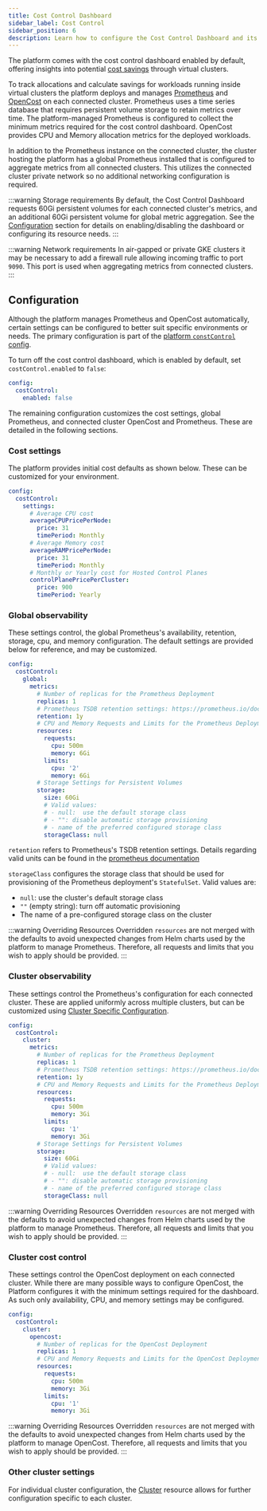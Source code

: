 ```yaml
---
title: Cost Control Dashboard
sidebar_label: Cost Control
sidebar_position: 6
description: Learn how to configure the Cost Control Dashboard and its supporting infrastructure for the vCluster Platform.
---
```



The platform comes with the cost control dashboard enabled by default, offering insights into potential [cost savings](https://www.vcluster.com/cost-savings) through virtual clusters.

<VersionBadge version="v4.2.0" vclusterVersion="v0.22.0"/>

To track allocations and calculate savings for workloads running inside
virtual clusters the platform deploys and manages [Prometheus](https://prometheus.io/) and
[OpenCost](https://www.opencost.io/) on each connected cluster. Prometheus uses a time series database that requires
persistent volume storage to retain metrics over time. The platform-managed
Prometheus is configured to collect the minimum metrics required for the cost
control dashboard. OpenCost provides CPU and Memory allocation metrics for the
deployed workloads.

In addition to the Prometheus instance on the connected cluster, the cluster
hosting the platform has a global Prometheus
installed that is configured to aggregate metrics from all connected clusters. This utilizes the connected cluster private
network so no additional networking configuration is required.

:::warning Storage requirements
By default, the Cost Control Dashboard requests
60Gi persistent volumes for each connected cluster's metrics, and an additional
60Gi persistent volume for global metric aggregation. See the
[Configuration](#configuration) section for details on enabling/disabling the
dashboard or configuring its resource needs.
:::

:::warning Network requirements
In air-gapped or private GKE clusters it may be necessary to add a firewall rule allowing
incoming traffic to port `9090`. This port is used when aggregating metrics from
connected clusters.
:::

## Configuration

Although the platform manages Prometheus and OpenCost automatically, certain
settings can be configured to better suit specific environments or needs. The
primary configuration is part of the [platform `constControl`
config](/platform/configure/cost-control).


To turn off the cost control dashboard, which is enabled by default, set `costControl.enabled` to `false`:

```yaml title="Turning off the Cost Control Dashboard"
config:
  costControl:
    enabled: false
```

The remaining configuration customizes the cost settings, global Prometheus, and connected cluster OpenCost and Prometheus. These are detailed in the following sections.

### Cost settings

The platform provides initial cost defaults as shown below. These can be customized for your environment.
```yaml title="Default Cost Settings"
config:
  costControl:
    settings:
      # Average CPU cost
      averageCPUPricePerNode:
        price: 31
        timePeriod: Monthly
      # Average Memory cost
      averageRAMPricePerNode:
        price: 31
        timePeriod: Monthly
      # Monthly or Yearly cost for Hosted Control Planes
      controlPlanePricePerCluster:
        price: 900
        timePeriod: Yearly
```

### Global observability

These settings control, the global Prometheus's availability, retention,
storage, cpu, and memory configuration. The
default settings are provided below for reference, and may be customized.

```yaml title="Default Global Prometheus Settings"
config:
  costControl:
    global:
      metrics:
        # Number of replicas for the Prometheus Deployment
        replicas: 1
        # Prometheus TSDB retention settings: https://prometheus.io/docs/prometheus/latest/storage/#operational-aspects
        retention: 1y
        # CPU and Memory Requests and Limits for the Prometheus Deployment
        resources:
          requests:
            cpu: 500m
            memory: 6Gi
          limits:
            cpu: '2'
            memory: 6Gi
        # Storage Settings for Persistent Volumes
        storage:
          size: 60Gi
          # Valid values:
          # - null:  use the default storage class
          # - "": disable automatic storage provisioning
          # - name of the preferred configured storage class
          storageClass: null
```

`retention` refers to Prometheus's TSDB retention settings. Details regarding valid units can be found in the
[prometheus documentation](https://prometheus.io/docs/prometheus/latest/storage/#operational-aspects)

`storageClass` configures the storage class that should be used for provisioning of the Prometheus deployment's
`StatefulSet`. Valid values are:
- `null`: use the cluster's default storage class
- `""` (empty string): turn off automatic provisioning
- The name of a pre-configured storage class on the cluster

:::warning Overriding Resources
Overridden `resources` are not merged with the defaults to avoid unexpected changes from Helm charts used by the
platform to manage Prometheus. Therefore, all requests and limits that you wish to apply should be provided.
:::

### Cluster observability

These settings control the Prometheus's configuration for each connected
cluster. These are applied uniformly
across multiple clusters, but can be customized using [Cluster Specific Configuration](#other-cluster-settings).

```yaml title="Default Cluster Prometheus Settings"
config:
  costControl:
    cluster:
      metrics:
        # Number of replicas for the Prometheus Deployment
        replicas: 1
        # Prometheus TSDB retention settings: https://prometheus.io/docs/prometheus/latest/storage/#operational-aspects
        retention: 1y
        # CPU and Memory Requests and Limits for the Prometheus Deployment
        resources:
          requests:
            cpu: 500m
            memory: 3Gi
          limits:
            cpu: '1'
            memory: 3Gi
        # Storage Settings for Persistent Volumes
        storage:
          size: 60Gi
          # Valid values:
          # - null:  use the default storage class
          # - "": disable automatic storage provisioning
          # - name of the preferred configured storage class
          storageClass: null
```

:::warning Overriding Resources
Overridden `resources` are not merged with the defaults to avoid unexpected changes from Helm charts used by the
platform to manage Prometheus. Therefore, all requests and limits that you wish to apply should be provided.
:::

### Cluster cost control

These settings control the OpenCost deployment on each connected cluster. While there are many possible ways to
configure OpenCost, the Platform configures it with the minimum settings required for the dashboard. As such only
availability, CPU, and memory settings may be configured.

```yaml title="Default OpenCost Settings"
config:
  costControl:
    cluster:
      opencost:
        # Number of replicas for the OpenCost Deployment
        replicas: 1
        # CPU and Memory Requests and Limits for the OpenCost Deployment
        resources:
          requests:
            cpu: 500m
            memory: 3Gi
          limits:
            cpu: '1'
            memory: 3Gi
```

:::warning Overriding Resources
Overridden `resources` are not merged with the defaults to avoid unexpected changes from Helm charts used by the
platform to manage OpenCost. Therefore, all requests and limits that you wish to apply should be provided.
:::


### Other cluster settings

For individual cluster configuration, the [Cluster](/platform/api/resources/clusters) resource allows for further
configuration specific to each cluster.
